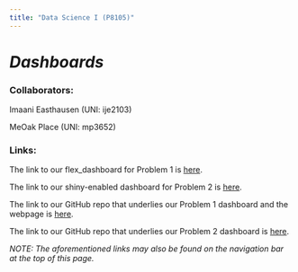 ```yaml
---
title: "Data Science I (P8105)"
---
```


# *Dashboards*

### Collaborators:

Imaani Easthausen (UNI:  ije2103)

MeOak Place (UNI:  mp3652)

### Links:

The link to our flex_dashboard for Problem 1 is [here](https://ijeasthausen.github.io/p8105_hw6_ije2103/hw6_flexdashboard.html).

The link to our shiny-enabled dashboard for Problem 2 is [here](https://meoak.shinyapps.io/p8105_hw6_shiny_nyc_rest_insp/).

The link to our GitHub repo that underlies our Problem 1 dashboard and the webpage is [here](https://github.com/ijeasthausen/p8105_hw6_ije2103).

The link to our GitHub repo that underlies our Problem 2 dashboard is [here](https://github.com/meoak/p8105_hw6_shiny_nyc_rest_insp).

*NOTE:  The aforementioned links may also be found on the navigation bar at the top of this page.*